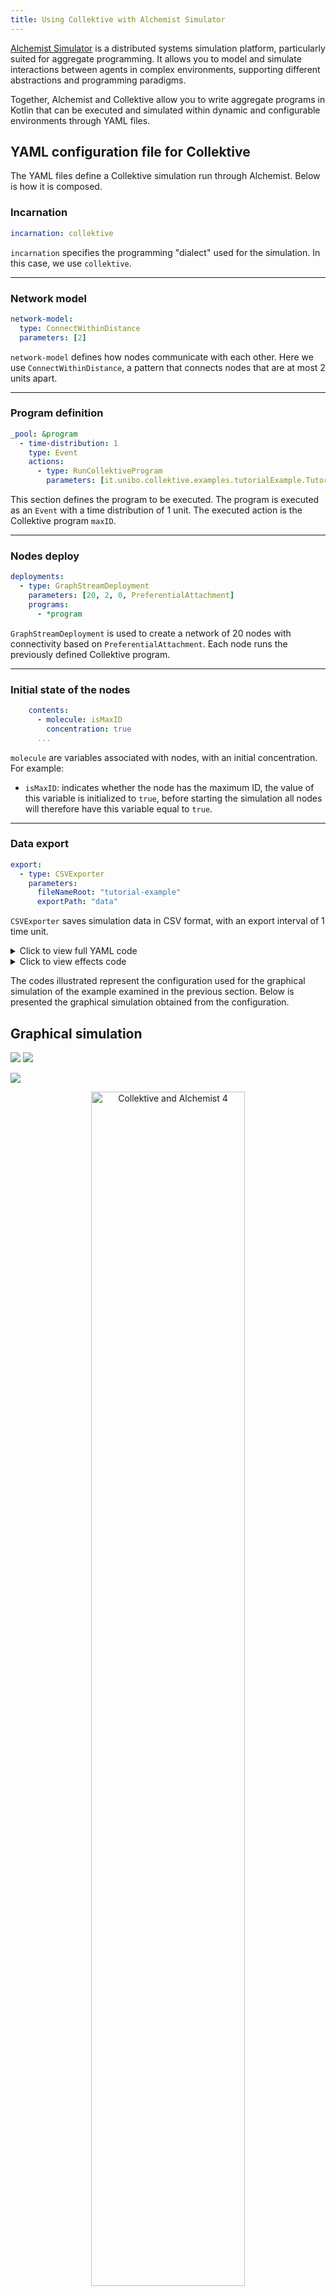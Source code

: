 ```yaml
---
title: Using Collektive with Alchemist Simulator
---
```


[Alchemist Simulator](https://alchemistsimulator.github.io/) is a distributed systems simulation platform, particularly suited for aggregate programming. It allows you to model and simulate interactions between agents in complex environments, supporting different abstractions and programming paradigms.

Together, Alchemist and Collektive allow you to write aggregate programs in Kotlin that can be executed and simulated within dynamic and configurable environments through YAML files.

## YAML configuration file for Collektive

The YAML files define a Collektive simulation run through Alchemist. Below is how it is composed.

### Incarnation

```yaml
incarnation: collektive
```

`incarnation` specifies the programming "dialect" used for the simulation. In this case, we use `collektive`.

---

### Network model

```yaml
network-model:
  type: ConnectWithinDistance
  parameters: [2]
```

`network-model` defines how nodes communicate with each other. Here we use `ConnectWithinDistance`, a pattern that connects nodes that are at most 2 units apart.

---

### Program definition

```yaml
_pool: &program
  - time-distribution: 1
    type: Event
    actions:
      - type: RunCollektiveProgram
        parameters: [it.unibo.collektive.examples.tutorialExample.TutorialExampleKt.maxID]
```

This section defines the program to be executed. The program is executed as an `Event` with a time distribution of 1 unit. The executed action is the Collektive program `maxID`.

---

### Nodes deploy

```yaml
deployments:
  - type: GraphStreamDeployment
    parameters: [20, 2, 0, PreferentialAttachment]
    programs:
      - *program
```

`GraphStreamDeployment` is used to create a network of 20 nodes with connectivity based on `PreferentialAttachment`. Each node runs the previously defined Collektive program.

---

### Initial state of the nodes

```yaml
    contents:
      - molecule: isMaxID
        concentration: true
      ...
```

`molecule` are variables associated with nodes, with an initial concentration. For example:

- `isMaxID`: indicates whether the node has the maximum ID, the value of this variable is initialized to `true`, before starting the simulation all nodes will therefore have this variable equal to `true`.

---

### Data export

```yaml
export:
  - type: CSVExporter
    parameters:
      fileNameRoot: "tutorial-example"
      exportPath: "data"
```

`CSVExporter` saves simulation data in CSV format, with an export interval of 1 time unit.

<details 
    style={{ backgroundColor: 'transparent', border: '1px solid purple', borderRadius: '5px', padding: '5px' }}
>
    <summary>Click to view full YAML code</summary>
    ```yml
    incarnation: collektive

    network-model:
    type: ConnectWithinDistance
    parameters: [2]

    _pool: &program
    - time-distribution: 1
        type: Event
        actions:
        - type: RunCollektiveProgram
            parameters: [it.unibo.collektive.examples.tutorialExample.TutorialExampleKt.maxID]

    deployments:
    - type: GraphStreamDeployment
        parameters: [20, 2, 0, PreferentialAttachment]
        programs:
        - *program
        contents:
        - molecule: isMaxID
            concentration: true
        - molecule: isMaxLocalID
            concentration: true
        - molecule: localID
            concentration: 0
        - molecule: maxNeighborID
            concentration: 0
        - molecule: maxNetworkID
            concentration: 0
        - molecule: subnetDiameter
            concentration: null
        - molecule: distanceToSource
            concentration: 0
        - molecule: isSubnetDiameterDistance
            concentration: true
        - molecule: nothing
            concentration: true
        - molecule: subnetDiameterValue
            concentration: 0

    export:
    - type: CSVExporter
        parameters:
        fileNameRoot: "tutorial-example"
        interval: 1.0
        exportPath: "data"
        data:
        - time
        - molecule: subnetDiameterValue
            aggregators: [ mean ]
            value-filter: onlyfinite
            precision: 1
    ```
</details>

<details 
    style={{ backgroundColor: 'transparent', border: '1px solid purple', borderRadius: '5px', padding: '5px' }}
>
    <summary>Click to view effects code</summary>
    ```json
    [
    {
        "type": "class it.unibo.alchemist.boundary.gui.effects.DrawShape",
        "curIncarnation": "collektive",
        "mode": "FILL_ELLIPSE",
        "red": {
        "max": 255,
        "min": 0,
        "val": 250
        },
        "blue": {
        "max": 255,
        "min": 0,
        "val": 200
        },
        "green": {
        "max": 255,
        "min": 0,
        "val": 50
        },
        "alpha": {
        "max": 255,
        "min": 0,
        "val": 255
        },
        "scaleFactor": {
        "max": 100,
        "min": 0,
        "val": 50
        },
        "size": {
        "max": 100,
        "min": 0,
        "val": 10
        },
        "molFilter": true,
        "molString": "isSubnetDiameterDistance",
        "molPropertyFilter": true,
        "property": "if (it \u003d\u003d true) 1 else 0",
        "writingPropertyValue": false,
        "c": "ALPHA",
        "reverse": false,
        "propoom": {
        "max": 10,
        "min": -10,
        "val": 0
        },
        "minprop": {
        "max": 10,
        "min": -10,
        "val": 0
        },
        "maxprop": {
        "max": 10,
        "min": -10,
        "val": 1
        },
        "colorCache": {
        "value": -65536
        }
    },
    {
        "type": "class it.unibo.alchemist.boundary.gui.effects.DrawShape",
        "curIncarnation": "collektive",
        "mode": "FILL_ELLIPSE",
        "red": {
        "max": 255,
        "min": 0,
        "val": 0
        },
        "blue": {
        "max": 255,
        "min": 0,
        "val": 255
        },
        "green": {
        "max": 255,
        "min": 0,
        "val": 0
        },
        "alpha": {
        "max": 255,
        "min": 0,
        "val": 255
        },
        "scaleFactor": {
        "max": 100,
        "min": 0,
        "val": 50
        },
        "size": {
        "max": 100,
        "min": 0,
        "val": 5
        },
        "molFilter": true,
        "molString": "nothing",
        "molPropertyFilter": true,
        "property": "if (it \u003d\u003d true) 1 else 0",
        "writingPropertyValue": false,
        "c": "ALPHA",
        "reverse": false,
        "propoom": {
        "max": 10,
        "min": -10,
        "val": 0
        },
        "minprop": {
        "max": 10,
        "min": -10,
        "val": 0
        },
        "maxprop": {
        "max": 10,
        "min": -10,
        "val": 1
        },
        "colorCache": {
        "value": -65536
        }
    },
    {
        "type": "class it.unibo.alchemist.boundary.gui.effects.DrawShape",
        "curIncarnation": "collektive",
        "mode": "FILL_ELLIPSE",
        "red": {
        "max": 255,
        "min": 0,
        "val": 255
        },
        "blue": {
        "max": 255,
        "min": 0,
        "val": 0
        },
        "green": {
        "max": 255,
        "min": 0,
        "val": 0
        },
        "alpha": {
        "max": 255,
        "min": 0,
        "val": 255
        },
        "scaleFactor": {
        "max": 100,
        "min": 0,
        "val": 50
        },
        "size": {
        "max": 100,
        "min": 0,
        "val": 15
        },
        "molFilter": true,
        "molString": "isMaxLocalID",
        "molPropertyFilter": true,
        "property": "if (it \u003d\u003d true) 1 else 0",
        "writingPropertyValue": false,
        "c": "ALPHA",
        "reverse": false,
        "propoom": {
        "max": 10,
        "min": -10,
        "val": 0
        },
        "minprop": {
        "max": 10,
        "min": -10,
        "val": 0
        },
        "maxprop": {
        "max": 10,
        "min": -10,
        "val": 1
        },
        "colorCache": {
        "value": -65536
        }
    },
    {
        "type": "class it.unibo.alchemist.boundary.gui.effects.DrawShape",
        "curIncarnation": "collektive",
        "mode": "FILL_ELLIPSE",
        "red": {
        "max": 255,
        "min": 0,
        "val": 0
        },
        "blue": {
        "max": 255,
        "min": 0,
        "val": 0
        },
        "green": {
        "max": 255,
        "min": 0,
        "val": 255
        },
        "alpha": {
        "max": 255,
        "min": 0,
        "val": 255
        },
        "scaleFactor": {
        "max": 100,
        "min": 0,
        "val": 50
        },
        "size": {
        "max": 100,
        "min": 0,
        "val": 15
        },
        "molFilter": true,
        "molString": "isMaxID",
        "molPropertyFilter": true,
        "property": "if (it \u003d\u003d true) 1 else 0",
        "writingPropertyValue": false,
        "c": "ALPHA",
        "reverse": false,
        "propoom": {
        "max": 10,
        "min": -10,
        "val": 0
        },
        "minprop": {
        "max": 10,
        "min": -10,
        "val": 0
        },
        "maxprop": {
        "max": 10,
        "min": -10,
        "val": 1
        },
        "colorCache": {
        "value": -65536
        }
    },
    {
        "type": "class it.unibo.alchemist.boundary.gui.effects.DrawShape",
        "curIncarnation": "collektive",
        "mode": "DRAW_ELLIPSE",
        "red": {
        "max": 255,
        "min": 0,
        "val": 0
        },
        "blue": {
        "max": 255,
        "min": 0,
        "val": 255
        },
        "green": {
        "max": 255,
        "min": 0,
        "val": 115
        },
        "alpha": {
        "max": 255,
        "min": 0,
        "val": 154
        },
        "scaleFactor": {
        "max": 100,
        "min": 0,
        "val": 49
        },
        "size": {
        "max": 100,
        "min": 0,
        "val": 5
        },
        "molFilter": true,
        "molString": "it.unibo.collektive.examples.tutorialExample.TutorialExampleKt.maxID",
        "molPropertyFilter": true,
        "property": "",
        "writingPropertyValue": true,
        "c": "ALPHA",
        "reverse": false,
        "propoom": {
        "max": 10,
        "min": -10,
        "val": 0
        },
        "minprop": {
        "max": 10,
        "min": -10,
        "val": 0
        },
        "maxprop": {
        "max": 10,
        "min": -10,
        "val": 10
        },
        "colorCache": {
        "value": -1711246337
        }
    }
    ]
    ```
</details>

The codes illustrated represent the configuration used for the graphical simulation of the example examined in the previous section. Below is presented the graphical simulation obtained from the configuration.

## Graphical simulation

![](/img/collektive-and-alchemist-1.png)
![](/img/collektive-and-alchemist-2.png)

![](/img/collektive-and-alchemist-3.png)

<p align="center">
<img src="/img/collektive-and-alchemist-4.png" alt="Collektive and Alchemist 4" width="70%" />
</p>
